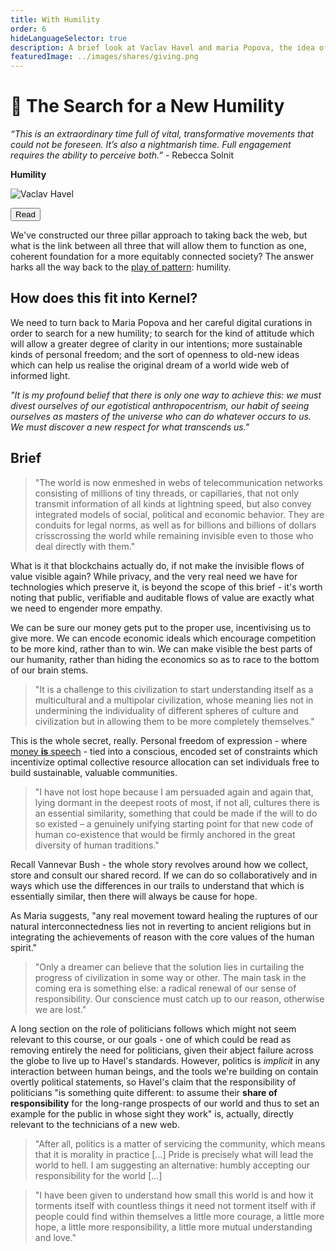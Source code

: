 ```yaml
---
title: With Humility
order: 6
hideLanguageSelector: true
description: A brief look at Vaclav Havel and maria Popova, the idea of politics as morality in practice, and how we all might inculcate a new humility in our increasingly global culture.
featuredImage: ../images/shares/giving.png
---
```


# 🔎 The Search for a New Humility

*“This is an extraordinary time full of vital, transformative movements that could not be foreseen. It’s also a nightmarish time. Full engagement requires the ability to perceive both.”* - Rebecca Solnit

<InfoBlock>

<Box>

**Humility**

![Vaclav Havel](/images/mod3-img/havel_artoftheimpossible.webp)

<Aligner center>
<Button to="https://www.brainpickings.org/2017/09/18/vaclav-havel-harvard-commencement/">
    Read
</Button>
</Aligner>

</Box>

</InfoBlock>

We've constructed our three pillar approach to taking back the web, but what is the link between 
all three that will allow them to function as one, coherent foundation for a more equitably 
connected society? The answer harks all the way back to the [play of pattern](/learn/module-0/play-of-pattern): 
humility.

## How does this fit into Kernel?

We need to turn back to Maria Popova and her careful digital curations in order to search for a 
new humility; to search for the kind of attitude which will allow a greater degree of clarity 
in our intentions; more sustainable kinds of personal freedom; and the sort of openness to 
old-new ideas which can help us realise the original dream of a world wide web of informed light.

*"It is my profound belief that there is only one way to achieve this: we must divest ourselves 
of our egotistical anthropocentrism, our habit of seeing ourselves as masters of the universe 
who can do whatever occurs to us. We must discover a new respect for what transcends us."*

## Brief

> "The world is now enmeshed in webs of telecommunication networks consisting of millions of 
tiny threads, or capillaries, that not only transmit information of all kinds at lightning speed, 
but also convey integrated models of social, political and economic behavior. They are conduits 
for legal norms, as well as for billions and billions of dollars crisscrossing the world while 
remaining invisible even to those who deal directly with them."

What is it that blockchains actually do, if not make the invisible flows of value visible again? 
While privacy, and the very real need we have for technologies which preserve it, is beyond the 
scope of this brief - it's worth noting that public, verifiable and auditable flows of value are 
exactly what we need to engender more empathy. 

We can be sure our money gets put to the proper use, incentivising us to give more. We can 
encode economic ideals which encourage competition to be more kind, rather than to win. We can 
make visible the best parts of our humanity, rather than hiding the economics so as to race to 
the bottom of our brain stems.

> "It is a challenge to this civilization to start understanding itself as a multi­cultural and a 
multi­polar civilization, whose meaning lies not in undermining the individuality of different 
spheres of culture and civilization but in allowing them to be more completely themselves."

This is the whole secret, really. Personal freedom of expression - 
where [money **is** speech](/learn/module-2/money-speech) - tied into a conscious, encoded set 
of constraints which incentivize optimal collective resource allocation can set individuals free 
to build sustainable, valuable communities.

> "I have not lost hope because I am persuaded again and again that, lying dormant in the deepest 
roots of most, if not all, cultures there is an essential similarity, something that could be 
made­ if the will to do so existed –­ a genuinely unifying starting point for that new code of 
human co­-existence that would be firmly anchored in the great diversity of human traditions."

Recall Vannevar Bush - the whole story revolves around how we collect, store and consult our 
shared record. If we can do so collaboratively and in ways which use the differences in our 
trails to understand that which is essentially similar, then there will always be cause for hope.

As Maria suggests, "any real movement toward healing the ruptures of our natural 
interconnectedness lies not in reverting to ancient religions but in integrating the 
achievements of reason with the core values of the human spirit."

> "Only a dreamer can believe that the solution lies in curtailing the progress of civilization 
in some way or other. The main task in the coming era is something else: a radical renewal of 
our sense of responsibility. Our conscience must catch up to our reason, otherwise we are lost."

A long section on the role of politicians follows which might not seem relevant to this course, 
or our goals - one of which could be read as removing entirely the need for politicians, given 
their abject failure across the globe to live up to Havel's standards. However, politics is 
*implicit* in any interaction between human beings, and the tools we're building on contain 
overtly political statements, so Havel's claim that the responsibility of politicians "is 
something quite different: to assume their **share of responsibility** for the long-­range 
prospects of our world and thus to set an example for the public in whose sight they work" is, 
actually, directly relevant to the technicians of a new web.

> "After all, politics is a matter of servicing the community, which means that it is morality 
in practice [...] Pride is precisely what will lead the world to hell. I am suggesting an 
alternative: humbly accepting our responsibility for the world [...]

> "I have been given to understand how small this world is and how it torments itself with 
countless things it need not torment itself with if people could find within themselves a little 
more courage, a little more hope, a little more responsibility, a little more mutual 
understanding and love."